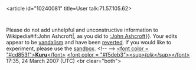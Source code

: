 <article id="10240081" title=User talk:71.57.105.62>
	<talkpage id="10240081" title="User talk:71.57.105.62">


{{{icon|[[Image:Information.svg|25px|left]] }}}Please do not add unhelpful and unconstructive information to Wikipedia{{{{{subst|}}}#if:John Ashcroft|, as you did to [[:John Ashcroft]]}}. Your edits appear to be [[Wikipedia:Vandalism|vandalism]] and have been [[Help:Reverting|reverted]]. If you would like to experiment, please use the [[Wikipedia:Sandbox|sandbox]]. {{{2|Thank you.}}}&lt;!-- {{uw-vandalism2}} --&gt; [[User:Kuru|&lt;font color = &quot;#cd853f&quot;&gt;'''Kuru'''&lt;/font&gt;]] [[User talk:Kuru|&lt;font color = &quot;#f5deb3&quot;&gt;&lt;sup&gt;''talk''&lt;/sup&gt;&lt;/font&gt;]] 17:35, 24 March 2007 (UTC) &lt;br clear=&quot;both&quot;&gt;
	</talkpage>
</article>